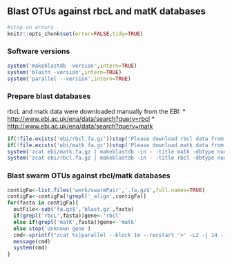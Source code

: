 ## Blast OTUs against rbcL and matK databases

```r
#stop on errors
knitr::opts_chunk$set(error=FALSE,tidy=TRUE)
```

### Software versions
```r
system('makeblastdb -version',intern=TRUE)
system('blastn -version',intern=TRUE)
system('parallel --version',intern=TRUE)
```

### Prepare blast databases
rbcL and matk data were downloaded manually from the EBI:
* [http://www.ebi.ac.uk/ena/data/search?query=rbcl](http://www.ebi.ac.uk/ena/data/search?query=rbcl)
* [http://www.ebi.ac.uk/ena/data/search?query=matk](http://www.ebi.ac.uk/ena/data/search?query=matk)

```r
if(!file.exists('ebi/rbcl.fa.gz'))stop('Please download rbcl data from http://www.ebi.ac.uk/ena/data/search?query=rbcl to ebi/rbcl.fa.gz')
if(!file.exists('ebi/matk.fa.gz'))stop('Please download matk data from http://www.ebi.ac.uk/ena/data/search?query=matk to ebi/matk.fa.gz')
system('zcat ebi/matk.fa.gz | makeblastdb -in - -title matk -dbtype nucl -out work/matk')
system('zcat ebi/rbcl.fa.gz | makeblastdb -in - -title rbcl -dbtype nucl -out work/rbcl')
```

### Blast swarm OTUs against rbcl/matk databases
```r
contigFa<-list.files('work/swarmPair','.fa.gz$',full.names=TRUE)
contigFa<-contigFa[!grepl('_align',contigFa)]
for(fasta in contigFa){
  outFile<-sub('fa.gz$','blast.gz',fasta)
  if(grepl('rbcL',fasta))gene<-'rbcl'
  else if(grepl('matK',fasta))gene<-'matk'
  else stop('Unknown gene')
  cmd<-sprintf("zcat %s|parallel --block 1m --recstart '>' -L2 -j 14 --pipe blastn -db work/%s -num_threads 5 -culling_limit 30 -outfmt 6 -query -|gzip > %s",fasta,gene,outFile)
  message(cmd)
  system(cmd)
}
```
